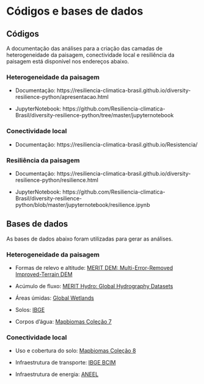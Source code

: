 # Códigos e bases de dados

## Códigos

A documentação das análises para a criação das camadas de heterogeneidade da paisagem, conectividade local e resiliência da paisagem está disponível nos endereços abaixo.


### Heterogeneidade da paisagem

+ Documentação:
https://resiliencia-climatica-brasil.github.io/diversity-resilience-python/apresentacao.html

+ JupyterNotebook:
https://github.com/Resiliencia-climatica-Brasil/diversity-resilience-python/tree/master/jupyternotebook


### Conectividade local

+ Documentação:
https://resiliencia-climatica-brasil.github.io/Resistencia/


### Resiliência da paisagem

+ Documentação: 
https://resiliencia-climatica-brasil.github.io/diversity-resilience-python/resilience.html

+ JupyterNotebook:
https://github.com/Resiliencia-climatica-Brasil/diversity-resilience-python/blob/master/jupyternotebook/resilience.ipynb


## Bases de dados

As bases de dados abaixo foram utilizadas para gerar as análises.


### Heterogeneidade da paisagem

+ Formas de relevo e altitude:
[MERIT DEM: Multi-Error-Removed Improved-Terrain DEM](https://developers.google.com/earth-engine/datasets/catalog/MERIT_DEM_v1_0_3)

+ Acúmulo de fluxo:
[MERIT Hydro: Global Hydrography Datasets](https://developers.google.com/earth-engine/datasets/catalog/MERIT_Hydro_v1_0_1)

+ Áreas úmidas:
[Global Wetlands](
https://www2.cifor.org/global-wetlands/)

+ Solos:
[IBGE](
https://www.ibge.gov.br/geociencias/informacoes-ambientais/pedologia/10871-pedologia.html)

+ Corpos d’água:
[Mapbiomas Coleção 7](
https://mapbiomas.org/)


### Conectividade local

+ Uso e cobertura do solo: [Mapbiomas Coleção 8](https://mapbiomas.org/)

+ Infraestrutura de transporte: [IBGE BCIM](inserir link)

+ Infraestrutura de energia: [ANEEL](inserir link)

